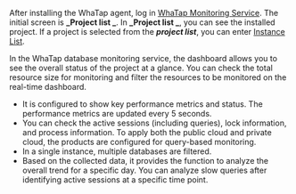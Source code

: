 After installing the WhaTap agent, log in [WhaTap Monitoring Service](https://service.whatap.io). The initial screen is **_Project list _**. In **_Project list _**, you can see the installed project. If a project is selected from the **_project list_**, you can enter [Instance List](instance-list).

In the WhaTap database monitoring service, the dashboard allows you to see the overall status of the project at a glance. You can check the total resource size for monitoring and filter the resources to be monitored on the real-time dashboard.

- It is configured to show key performance metrics and status. The performance metrics are updated every 5 seconds.
- You can check the active sessions (including queries), lock information, and process information. To apply both the public cloud and private cloud, the products are configured for query-based monitoring.
- In a single instance, multiple databases are filtered.
- Based on the collected data, it provides the function to analyze the overall trend for a specific day. You can analyze slow queries after identifying active sessions at a specific time point.
